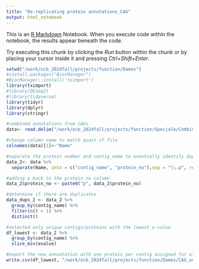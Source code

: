 ```yaml
---
title: "De-replicating protein annotations_CAG"
output: html_notebook
---
```


This is an [R Markdown](http://rmarkdown.rstudio.com) Notebook. When you execute code within the notebook, the results appear beneath the code. 

Try executing this chunk by clicking the *Run* button within the chunk or by placing your cursor inside it and pressing *Ctrl+Shift+Enter*. 

```r
setwd("/work/ocb_2024fall/projects/function/Dames")
#install.packages("BiocManager")
#BiocManager::install('tximport')
library(tximport)
#library(DESeq2)
#library(tidyverse)
library(tidyr)
library(dplyr)
library(stringr)
```

```r
#combined annotations from CAGs
data<- read.delim("/work/ocb_2024fall/projects/function/Speciale/Combined_Annot/combined_annotations.tsv")

#change column name to match quast.sf file
colnames(data)[1]<-"Name"

#separate the protein number and contig_name to eventually identify duplicated potential protein assignments  
data_2<- data %>% 
  separate(Name, into = c("contig_name", "protein_no"),sep = "\\.p", remove = FALSE)

#adding p back to the protein_no column
data_2$protein_no <- paste0("p", data_2$protein_no)

#determine if there are duplicates
data_dups_2 <- data_2 %>%
  group_by(contig_name) %>%
  filter(n() > 1) %>%
  distinct()

#selected only unique contigs/proteins with the lowest e-value
df_lowest <- data_2 %>%
  group_by(contig_name) %>%
  slice_min(evalue)

#export the new annnotation with one protein per contig assigned for alignment
write.csv(df_lowest, "/work/ocb_2024fall/projects/function/Dames/CAG_unique_annotations.csv")

```

